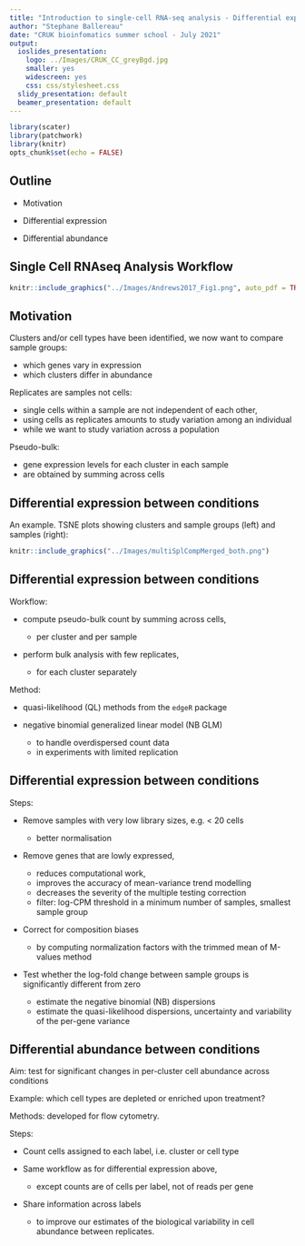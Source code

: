 ```yaml
---
title: "Introduction to single-cell RNA-seq analysis - Differential expression and abundance between conditions"
author: "Stephane Ballereau"
date: "CRUK bioinfomatics summer school - July 2021"
output:
  ioslides_presentation:
    logo: ../Images/CRUK_CC_greyBgd.jpg
    smaller: yes
    widescreen: yes
    css: css/stylesheet.css
  slidy_presentation: default
  beamer_presentation: default
---
```


```r
library(scater)
library(patchwork)
library(knitr)
opts_chunk$set(echo = FALSE)
```

## Outline

* Motivation

* Differential expression

* Differential abundance
  
## Single Cell RNAseq Analysis Workflow

```r
knitr::include_graphics("../Images/Andrews2017_Fig1.png", auto_pdf = TRUE)
```

## Motivation

Clusters and/or cell types have been identified, we now want to compare sample groups:

* which genes vary in expression
* which clusters differ in abundance

Replicates are samples not cells:

* single cells within a sample are not independent of each other,
* using cells as replicates amounts to study variation among an individual
* while we want to study variation across a population

Pseudo-bulk:

* gene expression levels for each cluster in each sample
* are obtained by summing across cells

## Differential expression between conditions

An example. TSNE plots showing clusters and sample groups (left) and samples (right):

```r
knitr::include_graphics("../Images/multiSplCompMerged_both.png")
```

## Differential expression between conditions

Workflow:

- compute pseudo-bulk count by summing across cells,

  * per cluster and per sample
  
- perform bulk analysis with few replicates,

  * for each cluster separately

Method:

- quasi-likelihood (QL) methods from the `edgeR` package

- negative binomial generalized linear model (NB GLM)

  * to handle overdispersed count data
  * in experiments with limited replication

## Differential expression between conditions

Steps:

- Remove samples with very low library sizes, e.g. < 20 cells

  * better normalisation
  
- Remove genes that are lowly expressed,

  * reduces computational work,
  * improves the accuracy of mean-variance trend modelling
  * decreases the severity of the multiple testing correction
  * filter: log-CPM threshold in a minimum number of samples, smallest sample group

- Correct for composition biases

  * by computing normalization factors with the trimmed mean of M-values method
  
- Test whether the log-fold change between sample groups is significantly different from zero

  * estimate the negative binomial (NB) dispersions
  * estimate the quasi-likelihood dispersions, uncertainty and variability of the per-gene variance
  
  
## Differential abundance between conditions

Aim: test for significant changes in per-cluster cell abundance across conditions

Example: which cell types are depleted or enriched upon treatment?

Methods: developed for flow cytometry.

Steps:

- Count cells assigned to each label, i.e. cluster or cell type

- Same workflow as for differential expression above,

  * except counts are of cells per label, not of reads per gene 
  
- Share information across labels

  * to improve our estimates of the biological variability in cell abundance between replicates.

